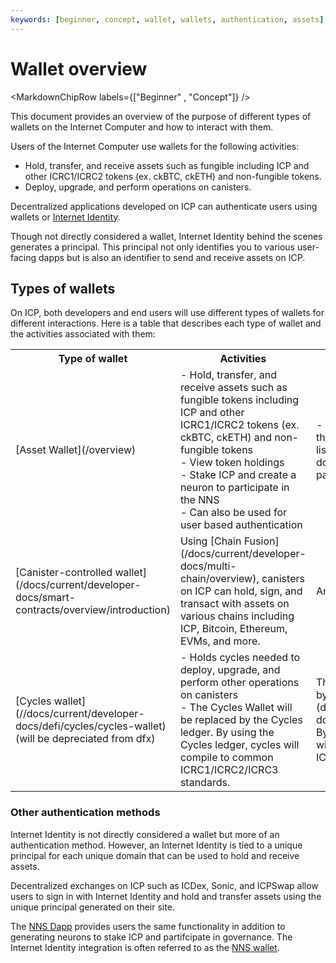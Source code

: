 ```yaml
---
keywords: [beginner, concept, wallet, wallets, authentication, assets]
---
```



# Wallet overview

<MarkdownChipRow labels={["Beginner" , "Concept"]} />

This document provides an overview of the purpose of different types of wallets on the Internet Computer and how to interact with them. 

Users of the Internet Computer use wallets for the following activities:

- Hold, transfer, and receive assets such as fungible including ICP and other ICRC1/ICRC2 tokens (ex. ckBTC, ckETH) and non-fungible tokens.
- Deploy, upgrade, and perform operations on canisters.

Decentralized applications developed on ICP can authenticate users using wallets or [Internet Identity](/docs/current/developer-docs/identity/internet-identity/overview).

Though not directly considered a wallet, Internet Identity behind the scenes generates a principal. This principal not only identifies you to various user-facing dapps but is also an identifier to send and receive assets on ICP.

## Types of wallets 

On ICP, both developers and end users will use different types of wallets for different interactions. Here is a table that describes each type of wallet and the activities associated with them: 

 <table>
    <tr>
        <th>Type of wallet</th>
        <th>Activities</th>
        <th>Examples</th>
    </tr>
    <tr>
        <td>[Asset Wallet](/overview)</td>
        <td> - Hold, transfer, and receive assets such as fungible tokens including ICP and other ICRC1/ICRC2 tokens (ex. ckBTC, ckETH) and non-fungible tokens 
        <br />
        - View token holdings
        <br />
        - Stake ICP and create a neuron to participate in the NNS
        <br />
        - Can also be used for user based authentication
        </td>
        <td> - Plug, Stoic, Oisy. Please refer to the [Asset Wallets docs for the full list](/docs/current/developer-docs/defi/wallets/overview#third-party-custody)
        </td>
    </tr>
    <tr>
        <td>[Canister-controlled wallet](/docs/current/developer-docs/smart-contracts/overview/introduction)</td>
        <td>Using [Chain Fusion](/docs/current/developer-docs/multi-chain/overview), canisters on ICP can hold, sign, and transact with assets on various chains including ICP, Bitcoin, Ethereum, EVMs, and more.
        </td>
        <td>Any canister</td>
    </tr>
    <tr>
        <td>[Cycles wallet](//docs/current/developer-docs/defi/cycles/cycles-wallet) (will be depreciated from dfx) </td>
        <td> - Holds cycles needed to deploy, upgrade, and perform other operations on canisters
        <br />
        - The Cycles Wallet will be replaced by the Cycles ledger. By using the Cycles ledger, cycles will compile to common ICRC1/ICRC2/ICRC3 standards.
        </td>
        <td>The Cycles Wallet will be replaced by the [Cycles ledger](docs/current/developer-docs/defi/cycles/cycles-ledger). By using the Cycles ledger, cycles will compile to common ICRC1/ICRC2/ICRC3 standards.</td>
    </tr>
</table>

### Other authentication methods

Internet Identity is not directly considered a wallet but more of an authentication method. However, an Internet Identity is tied to a unique principal for each unique domain that can be used to hold and receive assets. 

Decentralized exchanges on ICP such as ICDex, Sonic, and ICPSwap allow users to sign in with Internet Identity and hold and transfer assets using the unique principal generated on their site.

The [NNS Dapp](https://nns.ic0.app/) provides users the same functionality in addition to generating neurons to stake ICP and partifcipate in governance. The Internet Identity integration is often referred to as the [NNS wallet](/docs/current/developer-docs/defi/wallets/overview#nns-dapp).
